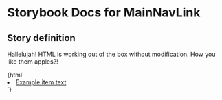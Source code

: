 

# Storybook Docs for MainNavLink

<Meta title="govtnz-import" />

## Story definition

Hallelujah! HTML is working out of the box without modification.
How you like them apples?!

<Preview>
  <Story name="MainNavLink" height="100px">
    {html`
      <li class="g-main-nav__link">
        <a class="g-main-nav__link__a" href="example"> Example item text </a>
      </li>
    `}
  </Story>
</Preview>
